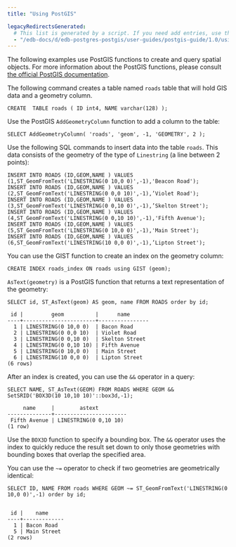 ```yaml
---
title: "Using PostGIS"

legacyRedirectsGenerated:
  # This list is generated by a script. If you need add entries, use the `legacyRedirects` key.
  - "/edb-docs/d/edb-postgres-postgis/user-guides/postgis-guide/1.0/using_postgis.html"
---
```


<div id="using_postgis" class="registered_link"></div>

The following examples use PostGIS functions to create and query spatial objects. For more information about the PostGIS functions, please consult [the official PostGIS documentation](https://postgis.net/documentation/).

The following command creates a table named `roads` table that will hold GIS data and a geometry column.

```text
CREATE  TABLE roads ( ID int4, NAME varchar(128) );
```

Use the PostGIS `AddGeometryColumn` function to add a column to the table:

```text
SELECT AddGeometryColumn( 'roads', 'geom', -1, 'GEOMETRY', 2 );
```

Use the following SQL commands to insert data into the table `roads`. This data consists of the geometry of the type of `Linestring` (a line between 2 points):

```text
INSERT INTO ROADS (ID,GEOM,NAME ) VALUES (1,ST_GeomFromText('LINESTRING(0 10,0 0)',-1),'Beacon Road');
INSERT INTO ROADS (ID,GEOM,NAME ) VALUES (2,ST_GeomFromText('LINESTRING(0 0,0 10)',-1),’Violet Road');
INSERT INTO ROADS (ID,GEOM,NAME ) VALUES (3,ST_GeomFromText('LINESTRING(0 0,10 0)',-1),’Skelton Street');
INSERT INTO ROADS (ID,GEOM,NAME ) VALUES (4,ST_GeomFromText('LINESTRING(0 0,10 10)',-1),'Fifth Avenue');
INSERT INTO ROADS (ID,GEOM,NAME ) VALUES (5,ST_GeomFromText('LINESTRING(0 10,0 0)',-1),'Main Street');
INSERT INTO ROADS (ID,GEOM,NAME ) VALUES (6,ST_GeomFromText('LINESTRING(10 0,0 0)',-1),’Lipton Street');
```

You can use the GIST function to create an index on the geometry column:

```text
CREATE INDEX roads_index ON roads using GIST (geom);
```

`AsText(geometry)` is a PostGIS function that returns a text representation of the geometry:

```text
SELECT id, ST_AsText(geom) AS geom, name FROM ROADS order by id;

 id |         geom          |      name
----+-----------------------+----------------
  1 | LINESTRING(0 10,0 0)  | Bacon Road
  2 | LINESTRING(0 0,0 10)  | Violet Road
  3 | LINESTRING(0 0,10 0)  | Skelton Street
  4 | LINESTRING(0 0,10 10) | Fifth Avenue
  5 | LINESTRING(0 10,0 0)  | Main Street
  6 | LINESTRING(10 0,0 0)  | Lipton Street
(6 rows)
```

After an index is created, you can use the `&&` operator in a query:

```text
SELECT NAME, ST_AsText(GEOM) FROM ROADS WHERE GEOM && SetSRID('BOX3D(10 10,10 10)'::box3d,-1);

     name     |        astext
--------------+-----------------------
 Fifth Avenue | LINESTRING(0 0,10 10)
(1 row)
```

Use the `BOX3D` function to specify a bounding box. The `&&` operator uses the index to quickly reduce the result set down to only those geometries with bounding boxes that overlap the specified area.

You can use the `~=` operator to check if two geometries are geometrically identical:

```text
SELECT ID, NAME FROM roads WHERE GEOM ~= ST_GeomFromText('LINESTRING(0 10,0 0)',-1) order by id;


 id |    name
----+-------------
  1 | Bacon Road
  5 | Main Street
(2 rows)
```
